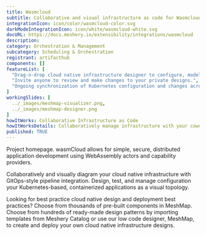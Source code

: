 ```yaml
---
title: Wasmcloud
subtitle: Collaborative and visual infrastructure as code for Wasmcloud
integrationIcon: icon/color/wasmcloud-color.svg
darkModeIntegrationIcon: icon/white/wasmcloud-white.svg
docURL: https://docs.meshery.io/extensibility/integrations/wasmcloud
description: 
category: Orchestration & Management
subcategory: Scheduling & Orchestration
registrant: artifacthub
components: []
featureList: [
  "Drag-n-drop cloud native infrastructure designer to configure, model, and deploy your workloads.",
  "Invite anyone to review and make changes to your private designs.",
  "Ongoing synchronization of Kubernetes configuration and changes across any number of clusters."
]
workingSlides: [
  ../_images/meshmap-visualizer.png,
  ../_images/meshmap-designer.png
]
howItWorks: Collaborative Infrastructure as Code
howItWorksDetails: Collaboratively manage infrastructure with your coworkers synchronously sharing the same designs.
published: TRUE
---
```

<p>
Project homepage. wasmCloud allows for simple, secure, distributed application development using WebAssembly actors and capability providers.
</p>
<p>
    Collaboratively and visually diagram your cloud native infrastructure with GitOps-style pipeline integration. Design, test, and manage configuration your Kubernetes-based, containerized applications as a visual topology.
</p>
<p>
    Looking for best practice cloud native design and deployment best practices? Choose from thousands of pre-built components in MeshMap. Choose from hundreds of ready-made design patterns by importing templates from Meshery Catalog or use our low code designer, MeshMap, to create and deploy your own cloud native infrastructure designs.
</p>
